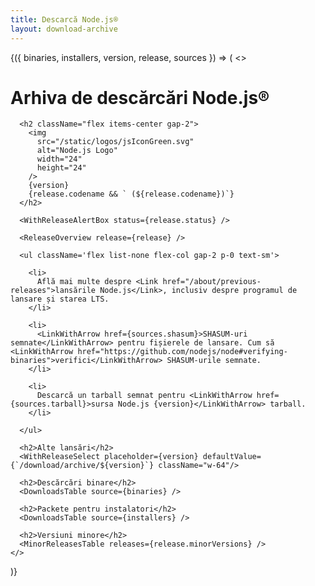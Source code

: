 ```yaml
---
title: Descarcă Node.js®
layout: download-archive
---
```


<WithDownloadArchive>
  {({ binaries, installers, version, release, sources }) => (
    <>
      <h1>Arhiva de descărcări Node.js®</h1>

      <h2 className="flex items-center gap-2">
        <img
          src="/static/logos/jsIconGreen.svg"
          alt="Node.js Logo"
          width="24"
          height="24"
        />
        {version}
        {release.codename && ` (${release.codename})`}
      </h2>

      <WithReleaseAlertBox status={release.status} />

      <ReleaseOverview release={release} />

      <ul className='flex list-none flex-col gap-2 p-0 text-sm'>

        <li>
          Află mai multe despre <Link href="/about/previous-releases">lansările Node.js</Link>, inclusiv despre programul de lansare și starea LTS.
        </li>

        <li>
          <LinkWithArrow href={sources.shasum}>SHASUM-uri semnate</LinkWithArrow> pentru fișierele de lansare. Cum să <LinkWithArrow href="https://github.com/nodejs/node#verifying-binaries">verifici</LinkWithArrow> SHASUM-urile semnate.
        </li>

        <li>
          Descarcă un tarball semnat pentru <LinkWithArrow href={sources.tarball}>sursa Node.js {version}</LinkWithArrow> tarball.
        </li>

      </ul>

      <h2>Alte lansări</h2>
      <WithReleaseSelect placeholder={version} defaultValue={`/download/archive/${version}`} className="w-64"/>

      <h2>Descărcări binare</h2>
      <DownloadsTable source={binaries} />

      <h2>Packete pentru instalatori</h2>
      <DownloadsTable source={installers} />

      <h2>Versiuni minore</h2>
      <MinorReleasesTable releases={release.minorVersions} />
    </>

  )}
</WithDownloadArchive>
